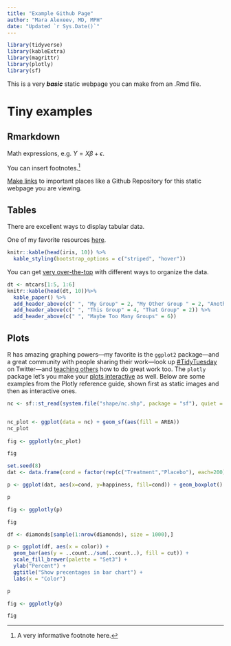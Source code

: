```yaml
---
title: "Example Github Page"
author: "Mara Alexeev, MD, MPH"
date: "Updated `r Sys.Date()`"
---
```


```r
library(tidyverse)
library(kableExtra)
library(magrittr)
library(plotly)
library(sf)
```

This is a very ***basic*** static webpage you can make from an .Rmd file.

# Tiny examples

## Rmarkdown

Math expressions, e.g. $Y = X\beta + \epsilon$.

You can insert footnotes.[^1]

[^1]: A very informative footnote here.

[Make links](https://github.com/MaraAlexeev/example_for_CIC_workshop_May_2021) to important places like a Github Repository for this static webpage you are viewing.

## Tables

There are excellent ways to display tabular data.

One of my favorite resources [here](https://cran.r-project.org/web/packages/kableExtra/vignettes/awesome_table_in_html.html#Overview).

```r
knitr::kable(head(iris, 10)) %>%
  kable_styling(bootstrap_options = c("striped", "hover"))
```

You can get [very over-the-top](https://cran.r-project.org/web/packages/kableExtra/vignettes/awesome_table_in_html.html#Grouped_Columns__Rows) with different ways to organize the data.

```r
dt <- mtcars[1:5, 1:6]
knitr::kable(head(dt, 10))%>%
  kable_paper() %>%
  add_header_above(c(" ", "My Group" = 2, "My Other Group " = 2, "Another Group" = 2)) %>%
  add_header_above(c(" ", "This Group" = 4, "That Group" = 2)) %>%
  add_header_above(c(" ", "Maybe Too Many Groups" = 6))
```

## Plots

R has amazing graphing powers---my favorite is the `ggplot2` package---and a great community with people sharing their work---look up [\#TidyTuesday](https://twitter.com/hashtag/TidyTuesday?src=hashtag_click) on Twitter---and [teaching others](https://ggplot2-book.org/introduction.html) how to do great work too. The `plotly` package let's you make your [plots interactive](https://plotly.com/ggplot2/) as well. Below are some examples from the Plotly reference guide, shown first as static images and then as interactive ones.


```r

nc <- sf::st_read(system.file("shape/nc.shp", package = "sf"), quiet = TRUE)


nc_plot <- ggplot(data = nc) + geom_sf(aes(fill = AREA))
nc_plot
                                       
fig <- ggplotly(nc_plot)

fig
```

```r
set.seed(8)
dat <- data.frame(cond = factor(rep(c("Treatment","Placebo"), each=200)), happiness = c(rnorm(200),rnorm(200, mean=.8)))

p <- ggplot(dat, aes(x=cond, y=happiness, fill=cond)) + geom_boxplot()

p

fig <- ggplotly(p)

fig
```


```r
df <- diamonds[sample(1:nrow(diamonds), size = 1000),]

p <- ggplot(df, aes(x = color)) + 
  geom_bar(aes(y = ..count../sum(..count..), fill = cut)) + 
  scale_fill_brewer(palette = "Set3") + 
  ylab("Percent") + 
  ggtitle("Show precentages in bar chart") +
  labs(x = "Color")

p

fig <- ggplotly(p)

fig
```

